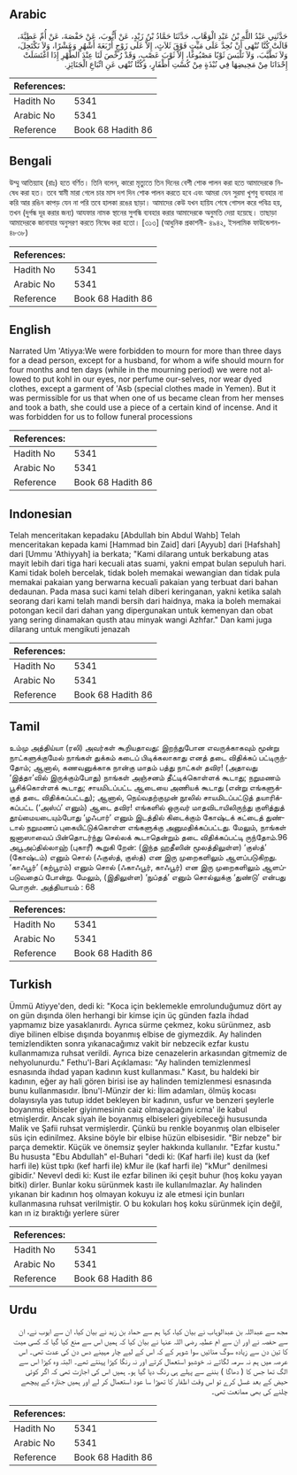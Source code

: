 ## Arabic


<div dir="rtl" lang="ar" style={{fontSize:'larger',backgroundColor:'#f8f9fa',padding:20}}>
حَدَّثَنِي عَبْدُ اللَّهِ بْنُ عَبْدِ الْوَهَّابِ، حَدَّثَنَا حَمَّادُ بْنُ زَيْدٍ، عَنْ أَيُّوبَ، عَنْ حَفْصَةَ، عَنْ أُمِّ عَطِيَّةَ، قَالَتْ كُنَّا نُنْهَى أَنْ نُحِدَّ عَلَى مَيِّتٍ فَوْقَ ثَلاَثٍ، إِلاَّ عَلَى زَوْجٍ أَرْبَعَةَ أَشْهُرٍ وَعَشْرًا، وَلاَ نَكْتَحِلَ، وَلاَ نَطَّيَّبَ، وَلاَ نَلْبَسَ ثَوْبًا مَصْبُوغًا، إِلاَّ ثَوْبَ عَصْبٍ، وَقَدْ رُخِّصَ لَنَا عِنْدَ الطُّهْرِ إِذَا اغْتَسَلَتْ إِحْدَانَا مِنْ مَحِيضِهَا فِي نُبْذَةٍ مِنْ كُسْتِ أَظْفَارٍ، وَكُنَّا نُنْهَى عَنِ اتِّبَاعِ الْجَنَائِزِ‏.‏
</div>
<div style={{backgroundColor:'#f8f9fa',padding:20, marginBottom: 10}}><table> <thead> <tr> <th>References:</th> <th></th> </tr> </thead> <tbody><tr><td>Hadith No</td><td>5341</td></tr><tr><td>Arabic No</td><td>5341</td></tr><tr><td>Reference</td><td>Book 68 Hadith 86</td></tr></tbody></table></div>

## Bengali


<div dir="ltr" lang="bn" style={{fontSize:'larger',backgroundColor:'#f8f9fa',padding:20}}>
উম্মু আতিয়্যাহ (রাঃ) হতে বর্ণিত। তিনি বলেন, কারো মৃত্যুতে তিন দিনের বেশী শোক পালন করা হতে আমাদেরকে নিষেধ করা হত। তবে স্বামী মারা গেলে চার মাস দশ দিন শোক পালন করতে হবে এবং আমরা যেন সুরমা খুশবু ব্যবহার না করি আর রঙিন কাপড় যেন না পরি তবে হালকা রঙের ছাড়া। আমাদের কেউ যখন হায়িয শেষে গোসল করে পবিত্র হয়, তখন (দুর্গন্ধ দূর করার জন্য) আযফার নামক স্থানের সুগন্ধি ব্যবহার করার আমাদেরকে অনুমতি দেয়া হয়েছে। তাছাড়া আমাদেরকে জানাযার অনুসরণ করতে নিষেধ করা হতো। [৩১৩] (আধুনিক প্রকাশনী- ৪৯৪২, ইসলামিক ফাউন্ডেশন- ৪৮৩৮)
</div>
<div style={{backgroundColor:'#f8f9fa',padding:20, marginBottom: 10}}><table> <thead> <tr> <th>References:</th> <th></th> </tr> </thead> <tbody><tr><td>Hadith No</td><td>5341</td></tr><tr><td>Arabic No</td><td>5341</td></tr><tr><td>Reference</td><td>Book 68 Hadith 86</td></tr></tbody></table></div>

## English


<div dir="ltr" lang="en" style={{fontSize:'larger',backgroundColor:'#f8f9fa',padding:20}}>
Narrated Um 'Atiyya:We were forbidden to mourn for more than three days for a dead person, except for a husband, for whom a wife should mourn for four months and ten days (while in the mourning period) we were not allowed to put kohl in our eyes, nor perfume our-selves, nor wear dyed clothes, except a garment of 'Asb (special clothes made in Yemen). But it was permissible for us that when one of us became clean from her menses and took a bath, she could use a piece of a certain kind of incense. And it was forbidden for us to follow funeral processions
</div>
<div style={{backgroundColor:'#f8f9fa',padding:20, marginBottom: 10}}><table> <thead> <tr> <th>References:</th> <th></th> </tr> </thead> <tbody><tr><td>Hadith No</td><td>5341</td></tr><tr><td>Arabic No</td><td>5341</td></tr><tr><td>Reference</td><td>Book 68 Hadith 86</td></tr></tbody></table></div>

## Indonesian


<div dir="ltr" lang="id" style={{fontSize:'larger',backgroundColor:'#f8f9fa',padding:20}}>
Telah menceritakan kepadaku [Abdullah bin Abdul Wahb] Telah menceritakan kepada kami [Hammad bin Zaid] dari [Ayyub] dari [Hafshah] dari [Ummu 'Athiyyah] ia berkata; "Kami dilarang untuk berkabung atas mayit lebih dari tiga hari kecuali atas suami, yakni empat bulan sepuluh hari. Kami tidak boleh bercelak, tidak boleh memakai wewangian dan tidak pula memakai pakaian yang berwarna kecuali pakaian yang terbuat dari bahan dedaunan. Pada masa suci kami telah diberi keringanan, yakni ketika salah seorang dari kami telah mandi bersih dari haidnya, maka ia boleh memakai potongan kecil dari dahan yang dipergunakan untuk kemenyan dan obat yang sering dinamakan qusth atau minyak wangi Azhfar." Dan kami juga dilarang untuk mengikuti jenazah
</div>
<div style={{backgroundColor:'#f8f9fa',padding:20, marginBottom: 10}}><table> <thead> <tr> <th>References:</th> <th></th> </tr> </thead> <tbody><tr><td>Hadith No</td><td>5341</td></tr><tr><td>Arabic No</td><td>5341</td></tr><tr><td>Reference</td><td>Book 68 Hadith 86</td></tr></tbody></table></div>

## Tamil


<div dir="ltr" lang="ta" style={{fontSize:'larger',backgroundColor:'#f8f9fa',padding:20}}>
உம்மு அத்திய்யா (ரலி) அவர்கள் கூறியதாவது: இறந்துபோன எவருக்காகவும் மூன்று நாட்களுக்குமேல் நாங்கள் துக்கம் கடைப் பிடிக்கலாகாது எனத் தடை விதிக்கப் பட்டிருந்தோம்; ஆனால், கணவனுக்காக நான்கு மாதம் பத்து நாட்கள் தவிர! (அதாவது ‘இத்தா’வில் இருக்கும்போது) நாங்கள் அஞ்சனம் தீட்டிக்கொள்ளக் கூடாது; நறுமணம் பூசிக்கொள்ளக் கூடாது; சாயமிடப்பட்ட ஆடையை அணியக் கூடாது (என்று எங்களுக்குத் தடை விதிக்கப்பட்டது); ஆனால், நெய்வதற்குமுன் நூலில் சாயமிடப்பட்டுத் தயாரிக்கப்பட்ட (‘அஸ்ப்’ எனும்) ஆடை தவிர! எங்களில் ஒருவர் மாதவிடாயிலிருந்து குளித்துத் தூய்மையடையும்போது ‘ழஃபார்’ எனும் இடத்தில் கிடைக்கும் கோஷ்டக் கட்டைத் துண்டால் நறுமணப் புகையிட்டுக்கொள்ள எங்களுக்கு அனுமதிக்கப்பட்டது. மேலும், நாங்கள் ஜனாஸாவைப் பின்தொடர்ந்து செல்லக் கூடாதென்றும் தடை விதிக்கப்பட்டி ருந்தோம்.96 அபூஅப்தில்லாஹ் (புகாரீ) கூறுகி றேன்: (இந்த ஹதீஸின் மூலத்திலுள்ள) ‘குஸ்த்’ (கோஷ்டம்) எனும் சொல் (ஃகுஸ்த், குஸ்த்) என இரு முறைகளிலும் ஆளப்படுகிறது. ‘காஃபூர்’ (கற்பூரம்) எனும் சொல் (ஃகாஃபூர், காஃபூர்) என இரு முறைகளிலும் ஆளப்படுவதைப் போன்று. மேலும், (இதிலுள்ள) ‘நுப்தத்’ எனும் சொல்லுக்கு ‘துண்டு’ என்பது பொருள். அத்தியாயம் : 68
</div>
<div style={{backgroundColor:'#f8f9fa',padding:20, marginBottom: 10}}><table> <thead> <tr> <th>References:</th> <th></th> </tr> </thead> <tbody><tr><td>Hadith No</td><td>5341</td></tr><tr><td>Arabic No</td><td>5341</td></tr><tr><td>Reference</td><td>Book 68 Hadith 86</td></tr></tbody></table></div>

## Turkish


<div dir="ltr" lang="tr" style={{fontSize:'larger',backgroundColor:'#f8f9fa',padding:20}}>
Ümmü Atiyye'den, dedi ki: "Koca için beklemekle emrolunduğumuz dört ay on gün dışında ölen herhangi bir kimse için üç günden fazla ihdad yapmamız bize yasaklanırdı. Ayrıca sürme çekmez, koku sürünmez, asb diye bilinen elbise dışında boyanmış elbise de giymezdik. Ay halinden temizlendikten sonra yıkanacağımız vakit bir nebzecik ezfar kustu kullanmamıza ruhsat verildi. Ayrıca bize cenazelerin arkasından gitmemiz de nehyolunurdu." Fethu'l-Bari Açıklaması: "Ay halinden temizlenmesİ esnasında ihdad yapan kadının kust kullanması." Kasıt, bu haldeki bir kadının, eğer ay hali gören birisi ise ay halinden temizlenmesi esnasında bunu kullanmasıdır. İbnu'l-Münzir der ki: İlim adamları, ölmüş kocası dolayısıyla yas tutup iddet bekleyen bir kadının, usfur ve benzeri şeylerle boyanmış elbiseler giyinmesinin caiz olmayacağını icma' ile kabul etmişlerdir. Ancak siyah ile boyanmış elbiseleri giyebileceği hususunda Malik ve Şafii ruhsat vermişlerdir. Çünkü bu renkle boyanmış olan elbiseler süs için edinilmez. Aksine böyle bir elbise hüzün elbisesidir. "Bir nebze" bir parça demektir. Küçük ve önemsiz şeyler hakkında kullanılır. "Ezfar kustu." Bu hususta "Ebu Abdullah" el-Buhari "dedi ki: (Kaf harfi ile) kust da (kef harfi ile) küst tıpkı (kef harfi ile) kMur ile (kaf harfi ile) "kMur" denilmesi gibidir.' Nevevl dedi ki: Kust ile ezfar bilinen iki çeşit buhur (hoş koku yayan bitki) dirler. Bunlar koku sürünmek kastı ile kullanılmazlar. Ay halinden yıkanan bir kadının hoş olmayan kokuyu iz ale etmesi için bunları kullanmasına ruhsat verilmiştir. O bu kokuları hoş koku sürünmek için değil, kan ın iz bıraktığı yerlere sürer
</div>
<div style={{backgroundColor:'#f8f9fa',padding:20, marginBottom: 10}}><table> <thead> <tr> <th>References:</th> <th></th> </tr> </thead> <tbody><tr><td>Hadith No</td><td>5341</td></tr><tr><td>Arabic No</td><td>5341</td></tr><tr><td>Reference</td><td>Book 68 Hadith 86</td></tr></tbody></table></div>

## Urdu


<div dir="rtl" lang="ur" style={{fontSize:'larger',backgroundColor:'#f8f9fa',padding:20}}>
مجھ سے عبداللہ بن عبدالوہاب نے بیان کیا، کہا ہم سے حماد بن زید نے بیان کیا، ان سے ایوب نے، ان سے حفصہ نے اور ان سے ام عطیہ رضی اللہ عنہا نے بیان کیا کہ ہمیں اس سے منع کیا گیا کہ کسی میت کا تین دن سے زیادہ سوگ منائیں سوا شوہر کے کہ اس کے لیے چار مہینے دس دن کی عدت تھی۔ اس عرصہ میں ہم نہ سرمہ لگاتے نہ خوشبو استعمال کرتے اور نہ رنگا کپڑا پہنتے تھے۔ البتہ وہ کپڑا اس سے الگ تھا جس کا ( دھاگا ) بننے سے پہلے ہی رنگ دیا گیا ہو۔ ہمیں اس کی اجازت تھی کہ اگر کوئی حیض کے بعد غسل کرے تو اس وقت اظفار کا تھوڑا سا عود استعمال کر لے اور ہمیں جنازہ کے پیچھے چلنے کی بھی ممانعت تھی۔
</div>
<div style={{backgroundColor:'#f8f9fa',padding:20, marginBottom: 10}}><table> <thead> <tr> <th>References:</th> <th></th> </tr> </thead> <tbody><tr><td>Hadith No</td><td>5341</td></tr><tr><td>Arabic No</td><td>5341</td></tr><tr><td>Reference</td><td>Book 68 Hadith 86</td></tr></tbody></table></div>